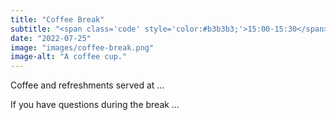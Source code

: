 ---
title: "Coffee Break"
subtitle: "<span class='code' style='color:#b3b3b3;'>15:00-15:30</span>"
date: "2022-07-25"
image: "images/coffee-break.png"
image-alt: "A coffee cup."
---

Coffee and refreshments served at ...

If you have questions during the break ...
